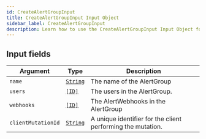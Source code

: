 ```yaml
---
id: CreateAlertGroupInput
title: CreateAlertGroupInput Input Object
sidebar_label: CreateAlertGroupInput
description: Learn how to use the CreateAlertGroupInput Input Object for 's API.
---
```


## Input fields

| Argument           | Type                                     | Description                                                 |
| ------------------ | ---------------------------------------- | ----------------------------------------------------------- |
| `name`             | [`String`](api/schema/scalar/String.mdx) | The name of the AlertGroup                                  |
| `users`            | [`[ID]`](api/schema/scalar/ID.mdx)       | The users in the AlertGroup.                                |
| `webhooks`         | [`[ID]`](api/schema/scalar/ID.mdx)       | The AlertWebhooks in the AlertGroup                         |
| `clientMutationId` | [`String`](api/schema/scalar/String.mdx) | A unique identifier for the client performing the mutation. |
